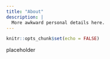 ```yaml
---
title: "About"
description: |
  More awkward personal details here.
---
```


```r
knitr::opts_chunk$set(echo = FALSE)
```

placeholder